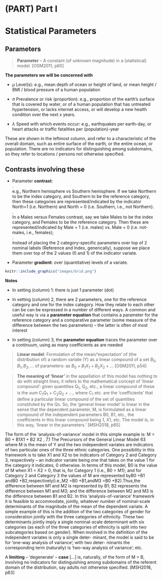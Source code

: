 # (PART) Part I {-}

# Statistical Parameters {#paras} 

## Parameters

>**Parameter** – A constant (of unknown magnitude) in a (statistical) model. [OSM2011, p60]

**The parameters we will be concerned with** 

* $\mu$ Level(s): e.g.,  mean depth of ocean or height of land, or mean height / BMI / blood pressure of a human population

* $\pi$ Prevalence or risk (proportion): e.g.,  proportion of the earth's surface that is covered by water, or of a human population that has untreated hypertension, or lacks internet access, or will develop a new health condition over the next x years.

* $\lambda$ Speed with which events occur: e.g., earthquakes per earth-day, or heart attacks or traffic fatalities per (population)-year

These are shown in the leftmost column, and refer to a characteristic of the overall domain, such as entire surface of the earth, or the entire ocean, or population. There are no indicators for distinguishing among subdomains, so they refer to locations / persons not otherwise specified.

## Contrasts involving these


* Parameter **contrast**:    
.  
e.g., Northern hemisphere vs Southern hemisphere. If we take Northern to be the index category, and Southern to be the reference category, then these categories are represented/indicated by the indicator  North=1 (i.e. Northern) and North = 0 (i.e. Southern, i.e., not Northern).  
.  
In a Males versus Females contrast, say we take Males to be the index category, and Females to be the reference category. Then these are  represented/indicated by  Male = 1 (i.e. males) vs. Male = 0 (i.e. not-males, i.e., females);  
.  
Instead of placing the 2 category-specific parameters over top of 2 nominal labels (Reference and Index, generically), suppose we place them over top of the 2 values (0 and 1) of the indicator variate. 

* Parameter **gradient**: over (quantitative) levels of a variate. 


```r


knitr::include_graphics("images/Grid.png")


```


**Notes**

* In setting (column) 1: there is just 1 parameter (dot)

* In setting (column) 2, there are 2 parameters, one for the reference category and one for the index category. How they relate to each other can be can be expressed in a number of different ways. A common and useful way is via a **parameter equation** that contains a parameter for the reference category and a comparative parameter (some measure of the difference between the two parameters) -- the latter is often of most interest

* In setting (column) 3, the **parameter equation** traces the parameter over a continuum, using as many coefficients as are needed


>**Linear model**: Formulation of the mean/‘expectation’ of (the distribution of) a random variate (Y) as a linear compound of a set $B_0 , B_1  , B_2   , \dots$ of parameters: as $B_0 + B_1  X_1 + B_2  X_2 + \dots$  [OSM2011, p54]


>**The meaning of ‘linear’** in the appellation of this model has nothing to do with straight lines; it refers to the mathematical concept of ‘linear compound’: given quantities Q$_1$, Q$_2$, etc., a linear compound of these is the sum C$_1$Q$_1$ + C$_2$Q$_2$ + ..., where C$_1$ etc. are the ‘coefficients’ that define a particular linear compound of the set of quantities constituted by the Qs.
So, the ‘general linear model’ is linear in the sense that the dependent parameter, M, is formulated as a linear compound of the independent parameters B0, B1, etc., the coefficients in this linear compound being 1, X1, etc. The model is, in this way, ‘linear in the parameters.’ [MSH2018, p65]

The form of the ‘analysis-of-variance’ model in this simple example is: M = B0 + B1X1 + B2 X2 ,
7.1 The Precursors of the General Linear Model 63
where M is the mean of Y and the two independent variates are indicators of two particular ones of the three ethnic categories. One possibility in this framework is to take X1 and X2 to be indicators of Category 2 and Category 3, respectively – an indicator variate being one that takes on the value 1 for the category it indicates, 0 otherwise.
In terms of this model, B0 is the value of M when X1 = X2 = 0, that is, for Category 1 (i.e., B0 = M1); and for Category 2 and Category 3 the values of M are represented byB0 +B1 andB0 +B2,respectively(i.e.,M2 =B0 +B1,andM3 =B0 +B2).Thus,the difference between M1 and M2 is represented by B1; B2 represents the difference between M1 and M3; and the difference between M2 and M3 is the difference between B1 and B2.
In this ‘analysis-of-variance’ framework it is feasible to accommodate, jointly, whatever number of nominal-scale determinants of the magnitude of the mean of the dependent variate. A simple example of this is the addition of the two categories of gender for consideration jointly with the three categories of ethnicity. These two determinants jointly imply a single nominal-scale determinant with six categories (as each of the three categories of ethnicity is split into two subcategories based on gender).
When involved in the definition of the independent variates is only a single deter- minant, the model is said to be for ‘one-way analysis of variance’; with two deter- minants the corresponding term (naturally) is ‘two-way analysis of variance’; etc.


A **limiting** – ‘degenerate’ – **case** [...] is, naturally, of the form of M = B, involving no indicators for distinguishing among subdomains of the referent domain of the distribution, say adults not otherwise specified. [MSH2018, p63]


